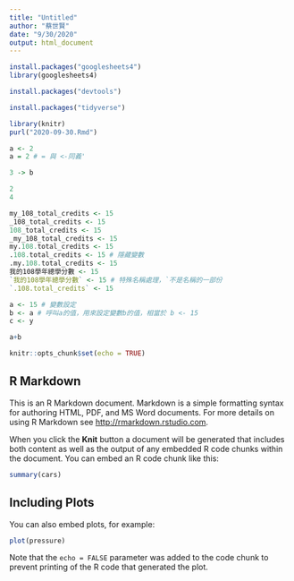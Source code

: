 ---
title: "Untitled"
author: "蔡世賢"
date: "9/30/2020"
output: html_document
---
```{r}
install.packages("googlesheets4")
library(googlesheets4)
```
```{r}
install.packages("devtools")
```
```{r}
install.packages("tidyverse")

```
```{r}
library(knitr)
purl("2020-09-30.Rmd")
```
```{r}
a <- 2
a = 2 # = 與 <-同義'

```
```{r}
3 -> b
```
```{r}
2
4
```

```{r}
my_108_total_credits <- 15
_108_total_credits <- 15
108_total_credits <- 15
_my_108_total_credits <- 15
my.108.total_credits <- 15
.108.total_credits <- 15 # 隱藏變數
.my.108.total_credits <- 15
我的108學年總學分數 <- 15
`我的108學年總學分數` <- 15 # 特殊名稱處理，`不是名稱的一部份
`.108.total_credits` <- 15
```

```{r}
a <- 15 # 變數設定
b <- a # 呼叫a的值，用來設定變數b的值，相當於 b <- 15
c <- y
```
```{r}
a+b
```

```{r setup, include=FALSE}
knitr::opts_chunk$set(echo = TRUE)
```

## R Markdown

This is an R Markdown document. Markdown is a simple formatting syntax for authoring HTML, PDF, and MS Word documents. For more details on using R Markdown see <http://rmarkdown.rstudio.com>.

When you click the **Knit** button a document will be generated that includes both content as well as the output of any embedded R code chunks within the document. You can embed an R code chunk like this:

```{r cars}
summary(cars)
```

## Including Plots

You can also embed plots, for example:

```{r pressure, echo=FALSE}
plot(pressure)
```

Note that the `echo = FALSE` parameter was added to the code chunk to prevent printing of the R code that generated the plot.
